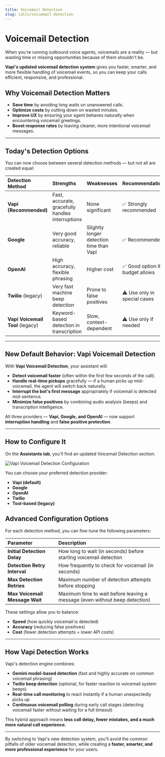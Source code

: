 ```yaml
---
title: Voicemail Detection
slug: calls/voicemail-detection
---
```


# Voicemail Detection

When you're running outbound voice agents, voicemails are a reality — but wasting time or missing opportunities because of them shouldn't be.

**Vapi's updated voicemail detection system** gives you faster, smarter, and more flexible handling of voicemail events, so you can keep your calls efficient, responsive, and professional.

## **Why Voicemail Detection Matters**

- **Save time** by avoiding long waits on unanswered calls.
- **Optimize costs** by cutting down on wasted minutes.
- **Improve UX** by ensuring your agent behaves naturally when encountering voicemail greetings.
- **Boost response rates** by leaving cleaner, more intentional voicemail messages.

---

## **Today's Detection Options**

You can now choose between several detection methods — but not all are created equal:

| Detection Method | Strengths | Weaknesses | Recommendation |
| :--------------- | :-------- | :--------- | :------------- |
| **Vapi (Recommended)** | Fast, accurate, gracefully handles interruptions | None significant | ✅ Strongly recommended |
| **Google** | Very good accuracy, reliable | Slightly longer detection time than Vapi | ✅ Recommended |
| **OpenAI** | High accuracy, flexible phrasing | Higher cost | ✅ Good option if budget allows |
| **Twilio** (legacy) | Very fast machine beep detection | Prone to false positives | ⚠️ Use only in special cases |
| **Vapi Voicemail Tool** (legacy) | Keyword-based detection in transcription | Slow, context-dependent | ⚠️ Use only if needed |

---

## **New Default Behavior: Vapi Voicemail Detection**

With **Vapi Voicemail Detection**, your assistant will:

- **Detect voicemail faster** (often within the first few seconds of the call).
- **Handle real-time pickups** gracefully — if a human picks up mid-voicemail, the agent will switch back naturally.
- **Interrupt the bot's first message** appropriately if voicemail is detected mid-sentence.
- **Minimize false positives** by combining audio analysis (beeps) and transcription intelligence.

All three providers — **Vapi, Google, and OpenAI** — now support **interruption handling** and **false positive protection**.

---

## **How to Configure It**

On the **Assistants tab**, you'll find an updated Voicemail Detection section:

![Vapi Voicemail Detection Configuration](/static/images/advanced-tab/vapi-voicemail-detection.png)

You can choose your preferred detection provider:
- **Vapi (default)**
- **Google**
- **OpenAI**
- **Twilio**
- **Tool-based (legacy)**

## **Advanced Configuration Options**

For each detection method, you can fine-tune the following parameters:

| Parameter | Description |
| :-------- | :---------- |
| **Initial Detection Delay** | How long to wait (in seconds) before starting voicemail detection |
| **Detection Retry Interval** | How frequently to check for voicemail (in seconds) |
| **Max Detection Retries** | Maximum number of detection attempts before stopping |
| **Max Voicemail Message Wait** | Maximum time to wait before leaving a message (even without beep detection) |

These settings allow you to balance:
- **Speed** (how quickly voicemail is detected)
- **Accuracy** (reducing false positives)
- **Cost** (fewer detection attempts = lower API costs)

---

## **How Vapi Detection Works**

Vapi's detection engine combines:
- **Gemini model-based detection** (fast and highly accurate on common voicemail phrasing)
- **Twilio beep detection** (optional, for faster reaction to voicemail system beeps)
- **Real-time call monitoring** to react instantly if a human unexpectedly picks up
- **Continuous voicemail polling** during early call stages (detecting voicemail faster without waiting for a full timeout)

This hybrid approach means **less call delay, fewer mistakes, and a much more natural call experience.**

---

By switching to Vapi's new detection system, you'll avoid the common pitfalls of older voicemail detection, while creating a **faster, smarter, and more professional experience** for your users.
